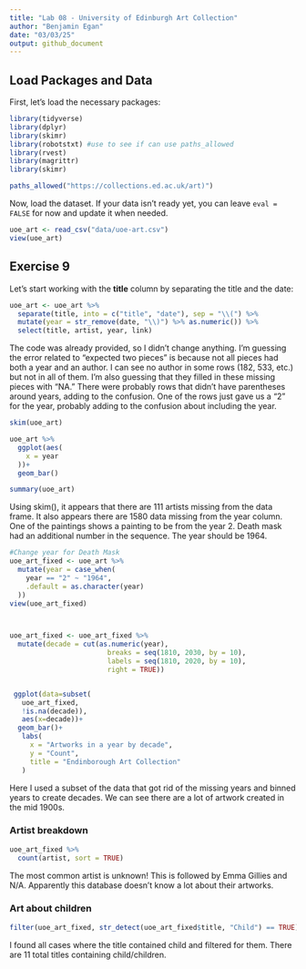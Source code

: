 ```yaml
---
title: "Lab 08 - University of Edinburgh Art Collection"
author: "Benjamin Egan"
date: "03/03/25"
output: github_document
---
```


## Load Packages and Data  

First, let's load the necessary packages:  

```r
library(tidyverse) 
library(dplyr)
library(skimr)
library(robotstxt) #use to see if can use paths_allowed
library(rvest)
library(magrittr)
library(skimr)

paths_allowed("https://collections.ed.ac.uk/art)")

```

Now, load the dataset. If your data isn't ready yet, you can leave `eval = FALSE` for now and update it when needed.  


```r
uoe_art <- read_csv("data/uoe-art.csv")
view(uoe_art)
```

## Exercise 9

Let's start working with the **title** column by separating the title and the date:  

```r
uoe_art <- uoe_art %>%
  separate(title, into = c("title", "date"), sep = "\\(") %>%
  mutate(year = str_remove(date, "\\)") %>% as.numeric()) %>%
  select(title, artist, year, link)
```

The code was already provided, so I didn't change anything. I'm guessing the error related to "expected two pieces" is because not all pieces had both a year and an author. I can see no author in some rows (182, 533, etc.) but not in all of them. I'm also guessing that they filled in these missing pieces with "NA." There were probably rows that didn't have parentheses around years, adding to the confusion. One of the rows just gave us a "2" for the year, probably adding to the confusion about including the year.


```r
skim(uoe_art)

uoe_art %>%
  ggplot(aes(
    x = year
  ))+
  geom_bar()

summary(uoe_art)
```


Using skim(), it appears that there are 111 artists missing from the data frame. It also appears there are 1580 data missing from the year column. One of the paintings shows a painting to be from the year 2. Death mask had an additional number in the sequence. The year should be 1964.

```r

#Change year for Death Mask
uoe_art_fixed <- uoe_art %>%
  mutate(year = case_when(
    year == "2" ~ "1964",
    .default = as.character(year)
  ))
view(uoe_art_fixed)



uoe_art_fixed <- uoe_art_fixed %>%
  mutate(decade = cut(as.numeric(year), 
                        breaks = seq(1810, 2030, by = 10), 
                        labels = seq(1810, 2020, by = 10), 
                        right = TRUE))


 ggplot(data=subset(
   uoe_art_fixed,
   !is.na(decade)), 
   aes(x=decade))+
  geom_bar()+
   labs(
     x = "Artworks in a year by decade",
     y = "Count",
     title = "Endinborough Art Collection"
   )
```

Here I used a subset of the data that got rid of the missing years and binned years to create decades. We can see there are a lot of artwork created in the mid 1900s.


### Artist breakdown

```r

uoe_art_fixed %>%
  count(artist, sort = TRUE)
```

The most common artist is unknown! This is followed by Emma Gillies and N/A. Apparently this database doesn't know a lot about their artworks.

### Art about children


```r

filter(uoe_art_fixed, str_detect(uoe_art_fixed$title, "Child") == TRUE)

```

I found all cases where the title contained child and filtered for them. There are 11 total titles containing child/children.
